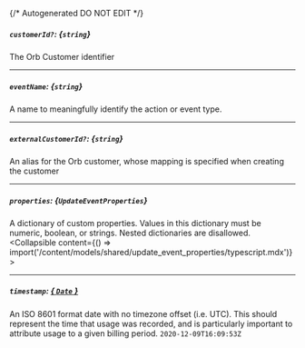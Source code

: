 {/* Autogenerated DO NOT EDIT  */}

##### `customerId?`: *{`string`}*
The Orb Customer identifier

---
##### `eventName`: *{`string`}*
A name to meaningfully identify the action or event type.

---
##### `externalCustomerId?`: *{`string`}*
An alias for the Orb customer, whose mapping is specified when creating the customer

---
##### `properties`: *{`UpdateEventProperties`}*
A dictionary of custom properties. Values in this dictionary must be numeric, boolean, or strings. Nested dictionaries are disallowed.
<Collapsible content={() => import('/content/models/shared/update_event_properties/typescript.mdx')}>
</Collapsible>

---
##### `timestamp`: [*{ `Date` }*](https://developer.mozilla.org/en-US/docs/Web/JavaScript/Reference/Global_Objects/Date)
An ISO 8601 format date with no timezone offset (i.e. UTC). This should represent the time that usage was recorded, and is particularly important to attribute usage to a given billing period.
`2020-12-09T16:09:53Z`

